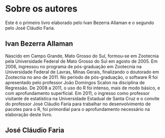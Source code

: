 # Sobre os autores {#author .unnumbered}

Este é o primeiro livro elaborado pelo Ivan Bezerra Allaman e o segundo pelo José Cláudio Faria.

## Ivan Bezerra Allaman {-}

Nascido em Campo Grande, Mato Grosso do Sul, formou-se em Zootecnia pela Universidade Federal de Mato Grosso do Sul em agosto de 2005. Em 2006, ingressou no programa de pós-graduação em Zootecnia na Universidade Federal de Lavras, Minas Gerais, finalizando o doutorado em Zootecnia no ano de 2011. No período de pós-graduação, o software R foi apresentado pelo professor João Domingos Scalon na disciplina de Regressão. De 2008 a 2011, o uso do R foi intenso, mais de modo básico, e com aprofundamento superficial. Em 2011, o ingresso como professor visitante de estatística na Universidade Estadual de Santa Cruz e o convite do professor José Cláudio Faria para trabalhar no desenvolvimento de pacotes para o R, foi primordial para o aprofundamento necessário na elaboração deste livro. 

## José Cláudio Faria {-}
